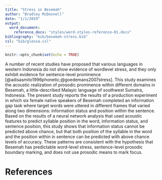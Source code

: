 ```yaml
---
title: "Stress in Besemah"
author: "Bradley McDonnell"
date: "1/1/2019"
output: 
  word_document: 
    reference_docx: "styles/word-styles-reference-01.docx"
bibliography: "bib/besemah-stress.bib"
csl: "bib/glossa.csl"
---
```


```r
knitr::opts_chunk$set(echo = TRUE)
```

A number of recent studies have proposed that various languages in western Indonesia do not show evidence of wordlevel stress, and they only exhibit evidence for sentence-level prominence [@adisasmito1996phonetic;@goedemans2007stress]. This study examines the acoustic realization of prosodic prominence within different domains in Besemah, a little-described Malayic language of southwest Sumatra, Indonesia. The present study reports the results of a production experiment in which six female native speakers of Besemah completed an information gap task where target words were uttered in different frames that varied along two dimensions: information status and position within the sentence. Based on the results of a neural network analysis that used acoustic features to predict syllable position in the word, information status, and sentence position, this study shows that information status cannot be predicted above chance, but that both position of the syllable in the word and the position within in sentence can be predicted with above chance levels of accuracy. These patterns are consistent with the hypothesis that Besemah has predictable word-level stress, sentence-level prosodic boundary marking, and does not use prosodic means to mark focus. 

# References
